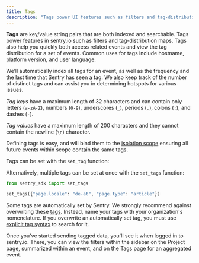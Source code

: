 ```yaml
---
title: Tags
description: "Tags power UI features such as filters and tag-distribution maps. Tags also help you quickly access related events and view the tag distribution for a set of events."
---
```


**Tags** are key/value string pairs that are both indexed and searchable. Tags power features in sentry.io such as filters and tag-distribution maps. Tags also help you quickly both access related events and view the tag distribution for a set of events. Common uses for tags include hostname, platform version, and user language.

We’ll automatically index all tags for an event, as well as the frequency and the last time that Sentry has seen a tag. We also keep track of the number of distinct tags and can assist you in determining hotspots for various issues.

_Tag keys_ have a maximum length of 32 characters and can contain only letters (`a-zA-Z`), numbers (`0-9`), underscores (`_`), periods (`.`), colons (`:`), and dashes (`-`).

_Tag values_ have a maximum length of 200 characters and they cannot contain the newline (`\n`) character.

Defining tags is easy, and will bind them to the [isolation scope](../scopes/) ensuring all future events within scope contain the same tags.

Tags can be set with the `set_tag` function:

<PlatformContent includePath="enriching-events/set-tag" />

Alternatively, multiple tags can be set at once with the `set_tags` function:

```python
from sentry_sdk import set_tags

set_tags({"page.locale": "de-at", "page.type": "article"})
```

<Alert>

Some tags are automatically set by Sentry. We strongly recommend against overwriting these [tags](/concepts/search/searchable-properties/#search-properties). Instead, name your tags with your organization's nomenclature. If you overwrite an automatically set tag, you must use [explicit tag syntax](/concepts/search/#explicit-tag-syntax) to search for it.

</Alert>

Once you've started sending tagged data, you'll see it when logged in to sentry.io. There, you can view the filters within the sidebar on the Project page, summarized within an event, and on the Tags page for an aggregated event.

<Include name="common-imgs/tags" />
